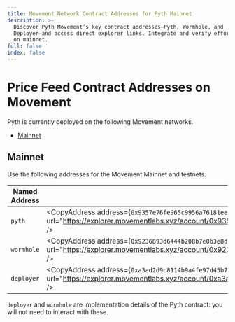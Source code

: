 ```yaml
---
title: Movement Network Contract Addresses for Pyth Mainnet
description: >-
  Discover Pyth Movement’s key contract addresses—Pyth, Wormhole, and
  Deployer—and access direct explorer links. Integrate and verify effortlessly
  on mainnet.
full: false
index: false
---
```



# Price Feed Contract Addresses on Movement

Pyth is currently deployed on the following Movement networks.

- [Mainnet](#mainnet)

## Mainnet

Use the following addresses for the Movement Mainnet and testnets:

| Named Address | Value                                                                                                                                                                                                             |
| ------------- | ----------------------------------------------------------------------------------------------------------------------------------------------------------------------------------------------------------------- |
| `pyth`        | <CopyAddress address={`0x9357e76fe965c9956a76181ee49f66d51b7f9c3800182a944ed96be86301e49f`} url="https://explorer.movementlabs.xyz/account/0x9357e76fe965c9956a76181ee49f66d51b7f9c3800182a944ed96be86301e49f" /> |
| `wormhole`    | <CopyAddress address={`0x9236893d6444b208b7e0b3e8d4be4ace90b6d17817ab7d1584e46a33ef5c50c9`} url="https://explorer.movementlabs.xyz/account/0x9236893d6444b208b7e0b3e8d4be4ace90b6d17817ab7d1584e46a33ef5c50c9" /> |
| `deployer`    | <CopyAddress address={`0xa3ad2d9c8114b9a4fe97d45b7a9d3c731148d936b0f5dd396fc20a53a11a70da`} url="https://explorer.movementlabs.xyz/account/0xa3ad2d9c8114b9a4fe97d45b7a9d3c731148d936b0f5dd396fc20a53a11a70da" /> |

`deployer` and `wormhole` are implementation details of the Pyth contract: you will not need to interact with these.
